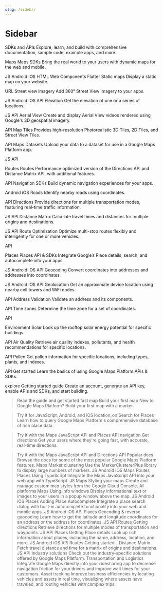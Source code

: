 ```yaml
---
slug: /sidebar
---
```


# Sidebar

SDKs and APIs
Explore, learn, and build with comprehensive documentation, sample code, example apps, and more.

Maps
Maps SDKs
Bring the real world to your users with dynamic maps for the web and mobile.

JS
Android
iOS
HTML
Web Components
Flutter
Static maps
Display a static map on your website.

URL
Street view imagery
Add 360° Street View imagery to your apps.

JS
Android
iOS
API
Elevation
Get the elevation of one or a series of locations.

JS
API
Aerial View
Create and display Aerial View videos rendered using Google's 3D geospatial imagery.

API
Map Tiles
Provides high-resolution Photorealistic 3D Tiles, 2D Tiles, and Street View Tiles.

API
Maps Datasets
Upload your data to a dataset for use in a Google Maps Platform app.

JS
API

Routes
Routes
Performance optimized version of the Directions API and Distance Matrix API, with additional features.

API
Navigation SDKs
Build dynamic navigation experiences for your apps.

Android
iOS
Roads
Identify nearby roads using coordinates.

API
Directions
Provide directions for multiple transportation modes, featuring real-time traffic information.

JS
API
Distance Matrix
Calculate travel times and distances for multiple origins and destinations.

JS
API
Route Optimization
Optimize multi-stop routes flexibly and intelligently for one or more vehicles.

API

Places
Places API & SDKs
Integrate Google’s Place details, search, and autocomplete into your apps.

JS
Android
iOS
API
Geocoding
Convert coordinates into addresses and addresses into coordinates.

JS
Android
iOS
API
Geolocation
Get an approximate device location using nearby cell towers and WiFi nodes.

API
Address Validation
Validate an address and its components.

API
Time zones
Determine the time zone for a set of coordinates.

API

Environment
Solar
Look up the rooftop solar energy potential for specific buildings.

API
Air Quality
Retrieve air quality indexes, pollutants, and health recommendations for specific locations.

API
Pollen
Get pollen information for specific locations, including types, plants, and indexes.

API
Get started
Learn the basics of using Google Maps Platform APIs & SDKs.

explore
Getting started guide
Create an account, generate an API key, enable APIs and SDKs, and start building.

> Read the guide and get started fast
map
Build your first map
New to Google Maps Platform? Build your first map with a marker.

> Try it for JavaScript, Android, and iOS
location_on
Search for Places
Learn how to query Google Maps Platform's comprehensive database of rich place data.

> Try it with the Maps JavaScript API and Places API
navigation
Get directions
Get your users where they're going fast, with accurate, real-time directions.

> Try it with the Maps JavaScript API and Directions API
Popular docs
Browse the docs for some of the most popular Google Maps Platform features.
Maps
Marker clustering
Use the MarkerClustererPlus library to display large numbers of markers.
JS
Android
iOS
Maps Routes Places
Using TypeScript
Integrate the Maps JavaScript API into your web app with TypeScript.
JS
Maps
Styling your maps
Create and manage custom map styles from the Google Cloud Console.
All platforms
Maps
Using info windows
Display informational text or images to your users in a popup window above the map.
JS
Android
iOS
Places
Adding Place Autocomplete
Integrate a place search dialog with built-in autocomplete functionality into your web and mobile apps.
JS
Android
iOS
API
Places
Geocoding & reverse geocoding
Learn how to get the latitude and longitude coordinates for an address or the address for coordinates.
JS
API
Routes
Getting directions
Retrieve directions for multiple modes of transportation and waypoints.
JS
API
Places
Getting Place details
Look up rich information about places, including the name, address, location, and more.
JS
Android
iOS
API
Routes
Getting started - Distance Matrix
Fetch travel distance and time for a matrix of origins and destinations.
JS
API
Industry solutions
Check out the industry-specific solutions offered by Google Maps Platform.
Transportation and Logistics
Integrate Google Maps directly into your ridesharing app to decrease navigation friction for your drivers and improve wait times for your customers.
Asset tracking
Improve business efficiencies by locating vehicles and assets in real time, visualizing where assets have traveled, and routing vehicles with complex trips.